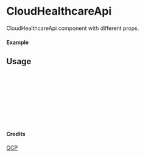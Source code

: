 
<Meta of={CloudHealthcareApi} title="GCP/CloudHealthcareApi" />

# CloudHealthcareApi

CloudHealthcareApi component with different props.

#### Example

<Canvas of={CloudHealthcareApi.Primary} />

## Usage

```ts
import { CloudHealthcareApi } from "yadl-ui";

const Example = () => {
  return (
      <CloudHealthcareApi />
  );
};

export default Example;
```

#### Credits
[GCP](https://cloud.google.com/icons)
